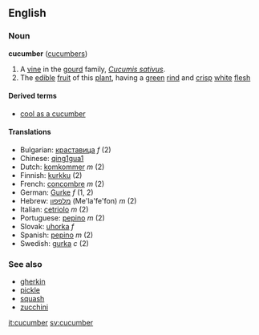 ==English==
===Noun===
'''cucumber''' ([[cucumbers]])
{{wikipedia}}

# A [[vine]] in the [[gourd]] family, ''[[Cucumis sativus]]''.
# The [[edible]] [[fruit]] of this [[plant]], having a [[green]] [[rind]] and [[crisp]] [[white]] [[flesh]]

====Derived terms====
*[[cool as a cucumber]]

====Translations====
*Bulgarian: [[краставица]] ''f'' (2)
*Chinese: [[qing1gua1]]
*Dutch: [[komkommer]] ''m'' (2)
*Finnish: [[kurkku]] (2)
*French: [[concombre]] ''m'' (2)
*German: [[Gurke]] ''f'' (1, 2)
*Hebrew: [[מלפפון]] (Me'la'fe'fon) ''m'' (2)
*Italian: [[cetriolo]] ''m'' (2)
*Portuguese: [[pepino#Portuguese|pepino]] ''m'' (2)
*Slovak: [[uhorka#Slovak|uhorka]] ''f''
*Spanish: [[pepino#Spanish|pepino]] ''m'' (2)
*Swedish: [[gurka]] ''c'' (2)

===See also===
*[[gherkin]]
*[[pickle]]
*[[squash]]
*[[zucchini]]

[[it:cucumber]]
[[sv:cucumber]]